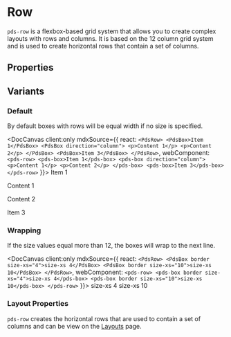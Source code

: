 

# Row
`pds-row` is a flexbox-based grid system that allows you to create complex layouts with rows and columns. It is based on the 12 column grid system and is used to create horizontal rows that contain a set of columns.

## Properties

<DocArgsTable componentName="pds-row" docSource={components} />

## Variants

### Default
By default boxes with rows will be equal width if no size is specified.

<DocCanvas client:only
  mdxSource={{
    react: `
      <PdsRow>
        <PdsBox>Item 1</PdsBox>
        <PdsBox direction="column">
          <p>Content 1</p>
          <p>Content 2</p>
        </PdsBox>
        <PdsBox>Item 3</PdsBox>
      </PdsRow>
    `,
    webComponent: `
      <pds-row>
        <pds-box>Item 1</pds-box>
        <pds-box direction="column">
          <p>Content 1</p>
          <p>Content 2</p>
        </pds-box>
        <pds-box>Item 3</pds-box>
      </pds-row>
    `
}}>
  <pds-row>
    <pds-box>Item 1</pds-box>
    <pds-box direction="column">
      <p>Content 1</p>
      <p>Content 2</p>
    </pds-box>
    <pds-box>Item 3</pds-box>
  </pds-row>
</DocCanvas>

### Wrapping
If the size values equal more than 12, the boxes will wrap to the next line.

<DocCanvas client:only
  mdxSource={{
    react: `
      <PdsRow>
        <PdsBox border size-xs="4">size-xs 4</PdsBox>
        <PdsBox border size-xs="10">size-xs 10</PdsBox>
      </PdsRow>
    `,
    webComponent: `
      <pds-row>
        <pds-box border size-xs="4">size-xs 4</pds-box>
        <pds-box border size-xs="10">size-xs 10</pds-box>
      </pds-row>
    `
}}>
  <pds-row>
    <pds-box border size-xs="4">size-xs 4</pds-box>
    <pds-box border size-xs="10">size-xs 10</pds-box>
  </pds-row>
</DocCanvas>

### Layout Properties
`pds-row` creates the horizontal rows that are used to contain a set of columns and can be view on the [Layouts](/docs/foundations-layout--docs) page.